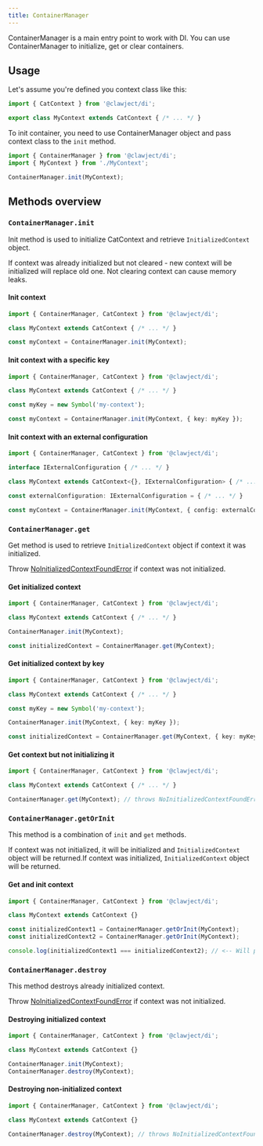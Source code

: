 ```yaml
---
title: ContainerManager
---
```


ContainerManager is a main entry point to work with DI.
You can use ContainerManager to initialize, get or clear containers.

## Usage
Let's assume you're defined you context class like this:

```ts title="MyContext.ts"
import { CatContext } from '@clawject/di';

export class MyContext extends CatContext { /* ... */ }
```

To init container, you need to use ContainerManager object and pass context class to the `init` method.

```ts title="main.ts"
import { ContainerManager } from '@clawject/di';
import { MyContext } from './MyContext';

ContainerManager.init(MyContext);
```

## Methods overview

### `ContainerManager.init`
Init method is used to initialize CatContext and retrieve `InitializedContext` object.

If context was already initialized but not cleared - new context will be initialized will replace old one.
Not clearing context can cause memory leaks.

#### Init context

```ts
import { ContainerManager, CatContext } from '@clawject/di';

class MyContext extends CatContext { /* ... */ }

const myContext = ContainerManager.init(MyContext);
```

#### Init context with a specific key

```ts
import { ContainerManager, CatContext } from '@clawject/di';

class MyContext extends CatContext { /* ... */ }

const myKey = new Symbol('my-context');

const myContext = ContainerManager.init(MyContext, { key: myKey });
```

#### Init context with an external configuration

```ts
import { ContainerManager, CatContext } from '@clawject/di';

interface IExternalConfiguration { /* ... */ }

class MyContext extends CatContext<{}, IExternalConfiguration> { /* ... */ }

const externalConfiguration: IExternalConfiguration = { /* ... */ }

const myContext = ContainerManager.init(MyContext, { config: externalConfiguration });
```

### `ContainerManager.get`
Get method is used to retrieve `InitializedContext` object if context it was initialized.

Throw [NoInitializedContextFoundError](../errors.mdx#noinitializedcontextfounderror) if context was not initialized.

#### Get initialized context

```ts
import { ContainerManager, CatContext } from '@clawject/di';

class MyContext extends CatContext { /* ... */ }

ContainerManager.init(MyContext);

const initializedContext = ContainerManager.get(MyContext);
```

#### Get initialized context by key

```ts
import { ContainerManager, CatContext } from '@clawject/di';

class MyContext extends CatContext { /* ... */ }

const myKey = new Symbol('my-context');

ContainerManager.init(MyContext, { key: myKey });

const initializedContext = ContainerManager.get(MyContext, { key: myKey });
```

#### Get context but not initializing it

```ts
import { ContainerManager, CatContext } from '@clawject/di';

class MyContext extends CatContext { /* ... */ }

ContainerManager.get(MyContext); // throws NoInitializedContextFoundError
```

### `ContainerManager.getOrInit`
This method is a combination of `init` and `get` methods.

If context was not initialized, it will be initialized and `InitializedContext` object will be returned.If context was initialized, `InitializedContext` object will be returned.

#### Get and init context

```ts
import { ContainerManager, CatContext } from '@clawject/di';

class MyContext extends CatContext {}

const initializedContext1 = ContainerManager.getOrInit(MyContext);
const initializedContext2 = ContainerManager.getOrInit(MyContext);

console.log(initializedContext1 === initializedContext2); // <-- Will print "true"
```


### `ContainerManager.destroy`
This method destroys already initialized context.

Throw [NoInitializedContextFoundError](../errors.mdx#noinitializedcontextfounderror) if context was not initialized.

#### Destroying initialized context

```ts
import { ContainerManager, CatContext } from '@clawject/di';

class MyContext extends CatContext {}

ContainerManager.init(MyContext);
ContainerManager.destroy(MyContext);
```

#### Destroying non-initialized context

```ts
import { ContainerManager, CatContext } from '@clawject/di';

class MyContext extends CatContext {}

ContainerManager.destroy(MyContext); // throws NoInitializedContextFoundError
```
